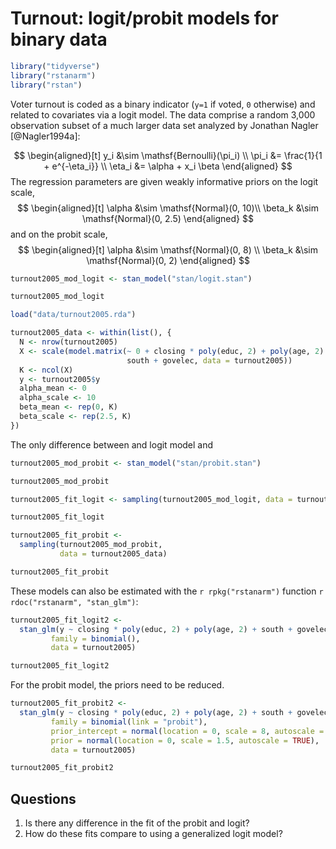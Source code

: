 # Turnout: logit/probit models for binary data {#turnout}

```r
library("tidyverse")
library("rstanarm")
library("rstan")
```

Voter turnout is coded as a binary indicator (`y=1` if voted, `0` otherwise) and related to covariates via a logit model.  The data comprise a random 3,000 observation subset of a much larger data set analyzed by Jonathan Nagler [@Nagler1994a]:

$$
\begin{aligned}[t]
y_i &\sim \mathsf{Bernoulli}(\pi_i) \\
\pi_i &= \frac{1}{1 + e^{-\eta_i}} \\
\eta_i &= \alpha + x_i \beta
\end{aligned}
$$
The regression parameters are given weakly informative priors on the logit scale,
$$
\begin{aligned}[t]
\alpha &\sim \mathsf{Normal}(0, 10)\\
\beta_k &\sim \mathsf{Normal}(0, 2.5)
\end{aligned}
$$
and on the probit scale,
$$
\begin{aligned}[t]
\alpha &\sim \mathsf{Normal}(0, 8) \\
\beta_k &\sim \mathsf{Normal}(0, 2)
\end{aligned}
$$

```r
turnout2005_mod_logit <- stan_model("stan/logit.stan")
```
```r
turnout2005_mod_logit
```


```r
load("data/turnout2005.rda")
```
```r
turnout2005_data <- within(list(), {
  N <- nrow(turnout2005)
  X <- scale(model.matrix(~ 0 + closing * poly(educ, 2) + poly(age, 2) + 
                          south + govelec, data = turnout2005))
  K <- ncol(X)
  y <- turnout2005$y
  alpha_mean <- 0
  alpha_scale <- 10
  beta_mean <- rep(0, K)
  beta_scale <- rep(2.5, K)
})
```

The only difference between and logit model and 

```r
turnout2005_mod_probit <- stan_model("stan/probit.stan")
```
```r
turnout2005_mod_probit
```


```r
turnout2005_fit_logit <- sampling(turnout2005_mod_logit, data = turnout2005_data)
```
```r
turnout2005_fit_logit
```

```r
turnout2005_fit_probit <- 
  sampling(turnout2005_mod_probit,
           data = turnout2005_data)
```
```r
turnout2005_fit_probit
```

These models can also be estimated with the `r rpkg("rstanarm")` function `r rdoc("rstanarm", "stan_glm")`:
```r
turnout2005_fit_logit2 <- 
  stan_glm(y ~ closing * poly(educ, 2) + poly(age, 2) + south + govelec,
         family = binomial(),
         data = turnout2005)
```
```r
turnout2005_fit_logit2
```

For the probit model, the priors need to be reduced.
```r
turnout2005_fit_probit2 <-
  stan_glm(y ~ closing * poly(educ, 2) + poly(age, 2) + south + govelec,
         family = binomial(link = "probit"),
         prior_intercept = normal(location = 0, scale = 8, autoscale = TRUE),
         prior = normal(location = 0, scale = 1.5, autoscale = TRUE),
         data = turnout2005)
```
```r
turnout2005_fit_probit2
```


## Questions {-}

1. Is there any difference in the fit of the probit and logit?
2. How do these fits compare to using a generalized logit model?
